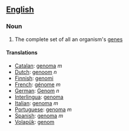 ==[[English]]==
===Noun===

#The complete set of all an organism's [[gene]]s


====Translations====
*[[Catalan]]: [[genoma]] ''m''
*[[Dutch]]: [[genoom]] ''n''
*[[Finnish]]: [[genomi]]
*[[French]]: [[génome]] ''m''
*[[German]]: [[Genom]] ''n''
*[[Interlingua]]: [[genoma]]
*[[Italian]]: [[genoma]] ''m''
*[[Portuguese]]: [[genoma]] ''m''
*[[Spanish]]: [[genoma]] ''m''
*[[Volapük]]: [[genom]]